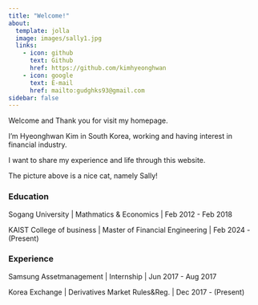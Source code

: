 ```yaml
---
title: "Welcome!"
about:
  template: jolla
  image: images/sally1.jpg
  links:
    - icon: github
      text: Github
      href: https://github.com/kimhyeonghwan
    - icon: google
      text: E-mail
      href: mailto:gudghks93@gmail.com
sidebar: false
---
```


Welcome and Thank you for visit my homepage.

I'm Hyeonghwan Kim in South Korea, working and having interest in financial industry.

I want to share my experience and life through this website.

The picture above is a nice cat, namely Sally!

### Education

Sogang University | Mathmatics & Economics | Feb 2012 - Feb 2018

KAIST College of business | Master of Financial Engineering | Feb 2024 - (Present)

### Experience

Samsung Assetmanagement | Internship | Jun 2017 - Aug 2017

Korea Exchange | Derivatives Market Rules&Reg. | Dec 2017 - (Present)